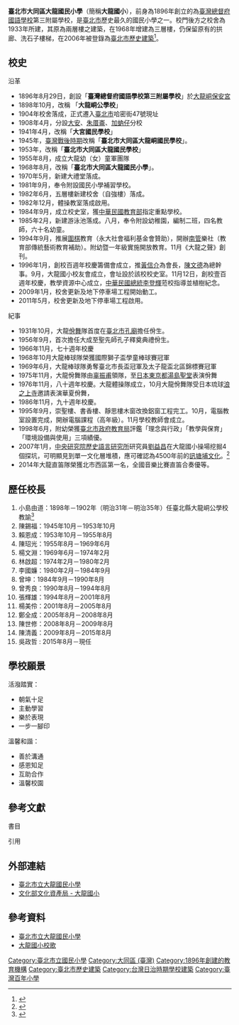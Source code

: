 {{newsrelease|time=2016-05-17T18:06:53+00:00}}
{{coord|25.073820|N|121.516830|E|scale:10000|display=title}}
{{Infobox School
| name        = 臺北市大同區大龍國民小學
| other_name  = 
| image       =臺北市大龍國小.JPG
| motto       = 
| established = 1896年
| type        = 市立[[國民小學|國民小學]]
| grades      = [[一年級|一年級]]到六年級
| affiliation = [[臺北市政府#所屬一級機關|臺北市政府教育局]]
| principal   = -{[[吳政哲|吳政哲]]}-
| faculty     = 
| staff       = 
| students    = 
| district    = [[臺北市|臺北市]][[大同區_(臺灣)|大同區]]
| address     = {{flagicon|TWN}}[[臺北市|臺北市]][[大同區_(臺灣)|大同區]]哈密街47號
| tel         = +886-2-2594-2635
| fax         = +886-2-2585-0245
| website     = [http://www.dlps.tp.edu.tw/ www.dlps.tp.edu.tw]
}}
{{tw monument
|name= 大龍國小
|formername= 
|image=  
|imagename= 
|othername= 
|formalname=  
|level = [[臺灣歷史建築|歷史建築]]
|class = 其他設施-具有歷史、文化、藝術價值之建造物
|time = 1933年
|location= [[臺北市|臺北市]][[大同區_(臺灣)|大同區]]哈密街47號
|open= 
|date= 2006年12月20日
|cost= 
|website= 
|reg_url =https://nchdb.boch.gov.tw/assets/advanceSearch/historicalBuilding/20061220000003
}}

'''臺北市大同區大龍國民小學'''（簡稱'''大龍國小'''），前身為1896年創立的為[[臺灣總督府國語學校|臺灣總督府國語學校]]第三附屬學校，是[[臺北市|臺北市]]歷史最久的國民小學之一。校門後方之校舍為1933年所建，其原為兩層樓之建築，在1968年增建為三層樓，仍保留原有的拱廊、洗石子樓梯，在2006年被登錄為[[臺北市文化資產|臺北市歷史建築]]<ref>{{Cite web|title=大龍國小|url=https://nchdb.boch.gov.tw/assets/advanceSearch/historicalBuilding/20061220000003|publisher=文化部文化資產局國家文化資產網}}</ref>。

== 校史 ==
;沿革
*1896年8月29日，創設「'''臺灣總督府國語學校第三附屬學校'''」於[[大龍峒保安宮|大龍峒保安宮]]
*1898年10月，改稱 「'''大龍峒公學校'''」
*1904年校舍落成，正式遷入[[臺北市|臺北市]]哈密街47號現址
*1908年4月，分設[[大安_(臺北市)|大安]]、[[朱厝崙|朱厝崙]]、[[加蚋仔|加蚋仔]]分校
*1941年4月，改稱「'''大宮國民學校'''」
*1945年，[[臺灣戰後時期|臺灣戰後時期]]改稱「'''臺北市大同區大龍峒國民學校'''」。
*1953年，改稱「'''臺北市大同區大龍國民學校'''」
*1955年8月，成立大龍幼（女）童軍團隊
*1968年8月，改稱「'''臺北市大同區大龍國民小學'''」。
*1970年5月，新建大禮堂落成。
*1981年9月，奉令附設國民小學補習學校。
*1982年6月，五層樓新建校舍（自強樓）落成。
*1982年12月，體操教室落成啟用。
*1984年9月，成立校史室，獲[[中華民國教育部|中華民國教育部]]指定重點學校。
*1985年2月，新建游泳池落成。八月，奉令附設幼稚園，編制二班，四名教師，六十名幼童。
*1994年9月，推展[[圍棋|圍棋]]教育（永大社會福利基金會贊助），開辦[[南管|南管]]樂社（教育部傳統藝術教育補助）。附幼暨一年級實施開放教育。11月《大龍之聲》創刊。
*1996年1月，創校百週年校慶籌備會成立，推[[黃信介|黃信介]]為會長，[[陳文德|陳文德]]為總幹事。9月，大龍國小校友會成立，會址設於該校校史室。11月12日，創校壹百週年校慶，教學資源中心成立，[[中華民國總統|中華民國總統]][[李登輝|李登輝]]蒞校指導並植樹紀念。
*2009年1月，校舍更新及地下停車場工程開始動工。
*2011年5月，校舍更新及地下停車場工程啟用。

;紀事

*1931年10月，大龍[[佾舞|佾舞]]隊首度在[[臺北市孔廟|臺北市孔廟]]擔任佾生。
*1956年9月，首次擔任大成至聖先師孔子釋奠典禮佾生。
*1966年11月，七十週年校慶
*1968年10月大龍棒球隊榮獲國際獅子盃學童棒球賽冠軍
*1969年6月，大龍棒球隊勇奪臺北市長盃冠軍及太子龍盃北區錦標賽冠軍
*1975年11月，大龍佾舞隊由[[辜振甫|辜振甫]]領隊，至[[日本|日本]][[東京|東京]][[都湯島聖堂|都湯島聖堂]]表演佾舞
*1976年11月，八十週年校慶。大龍體操隊成立，10月大龍佾舞隊受日本琉球[[浪之上寺|浪之上寺]]邀請表演華夏佾舞，
*1986年11月，九十週年校慶。
*1995年9月，崇聖樓、書香樓、靜思樓木窗改換鋁窗工程完工。10月，電腦教室設置完成，開辦電腦課程（高年級）。11月學校教師會成立。
*1998年6月，附幼榮獲[[臺北市政府教育局|臺北市政府教育局]]評鑑「理念與行政」「教學與保育」「環境設備與使用」三項績優。
*2007年1月，[[中央研究院歷史語言研究所|中央研究院歷史語言研究所]]研究員[[劉益昌|劉益昌]]在大龍國小操場挖掘4個探坑，可明顯見到單一文化層堆積，應可確認為4500年前的[[訊塘埔文化|訊塘埔文化]]。<ref>{{Cite web |url=http://archae.nmp.gov.tw/a-news01.aspx?PAGE=5&ID=64 |title=國立臺灣史前文化博物館《大龍峒史前遺址 文史人士疾呼保留》 |access-date=2015-09-17 |archive-url=https://web.archive.org/web/20160816175948/http://archae.nmp.gov.tw/a-news01.aspx?PAGE=5&ID=64 |archive-date=2016-08-16 |dead-url=yes }}</ref>
*2014年大龍直笛隊榮獲北市西區第一名，全國音樂比賽直笛合奏優等。
{{wide image|2021 Taipei Municipal Dalong Elementary School.jpg|888px|大龍國小操場}}
== 歷任校長 ==
#小島由道：1898年－1902年（明治31年－明治35年）任臺北縣大龍峒公學校教諭<ref>{{Cite web |url=http://who.ith.sinica.edu.tw/mpView.action |title=中研院臺灣總督府職員錄系統《小島由道》 |accessdate=2015-09-17 |archive-date=2019-07-13 |archive-url=https://web.archive.org/web/20190713180357/http://who.ith.sinica.edu.tw/mpView.action |dead-url=no }}</ref>
#陳錫福：1945年10月－1953年10月
#賴恩成：1953年10月－1955年8月
#陳玿光：1955年8月－1969年6月
#楊文淵：1969年6月－1974年2月
#林啟超：1974年2月－1980年2月
#李國嬚：1980年2月－1984年9月
#曾坤：1984年9月－1990年8月
#曾秀良：1990年8月－1994年8月
#張輝雄：1994年8月－2001年8月
#楊美伶：2001年8月－2005年8月
#鄭全成：2005年8月－2008年8月
#陳世修：2008年8月－2009年8月
#陳清義：2009年8月－2015年8月
#吳政哲 : 2015年8月－現任

== 學校願景 ==
{{multicol}}
;活潑踏實：
*朝氣十足
*主動學習
*樂於表現
*一步一腳印{{multicol-break}}
;溫馨和諧：
*善於溝通
*感恩知足
*互助合作
*溫馨校園{{multicol-end}}

== 參考文獻 ==

;書目

;引用
{{reflist}}


==外部連結==
*[http://www.dlps.tp.edu.tw/ 臺北市立大龍國民小學] {{Wayback|url=http://www.dlps.tp.edu.tw/ |date=20180831161458 }}
*[https://nchdb.boch.gov.tw/assets/advanceSearch/historicalBuilding/20061220000003 文化部文化資產局 - 大龍國小] {{Wayback|url=https://nchdb.boch.gov.tw/assets/advanceSearch/historicalBuilding/20061220000003 |date=20190117070304 }}

==參考資料==
{{commonscat|Taipei Municipal Dalong Elementary School}}
*[http://www.dlps.tp.edu.tw/ 臺北市立大龍國民小學] {{Wayback|url=http://www.dlps.tp.edu.tw/ |date=20180831161458 }}
*[http://www.dlps.tp.edu.tw/ 大龍國小校歌] {{Wayback|url=http://www.dlps.tp.edu.tw/ |date=20180831161458 }}

{{台北市小學列表}}
[[Category:臺北市立國民小學|Category:臺北市立國民小學]]
[[Category:大同區_(臺灣)|Category:大同區 (臺灣)]]
[[Category:1896年創建的教育機構|Category:1896年創建的教育機構]]
[[Category:臺北市歷史建築|Category:臺北市歷史建築]]
[[Category:台灣日治時期學校建築|Category:台灣日治時期學校建築]]
[[Category:臺灣百年小學|Category:臺灣百年小學]]
